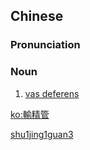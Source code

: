 {{also|输精管}}
==Chinese==
{{zh-forms|s=输精管}}

===Pronunciation===
{{zh-pron
|m=shūjīngguǎn
|c=syu1 zing1 gun2
|cat=n
}}

===Noun===
{{zh-noun}}

# [[vas deferens]]

[[Category:zh:Anatomy|shu1jing1guan3]]

[[ko:輸精管]]